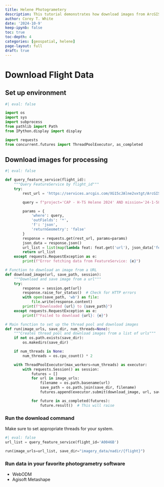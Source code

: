 ```yaml
---
title: Helene Photogrametery
description: This tutorial demonstrates how download images from ArcGIS Server into GRASS GIS.
author: Corey T. White
date: '2024-10-9'
keep-ipynb: false
toc: true
toc-depth: 4
categories: [geospatial, helene]
page-layout: full
draft: true
---
```


# Download Flight Data

## Set up environment
```python
#| eval: false

import os
import sys
import subprocess
from pathlib import Path
from IPython.display import display

import requests
from concurrent.futures import ThreadPoolExecutor, as_completed
```
## Download images for processing

```python
#| eval: false

def query_feature_service(flight_id):
    """Query FeatureService by flight_id"""
    try:
        rest_url = 'https://services.arcgis.com/XG15cJAlne2vxtgt/ArcGIS/rest/services/Image_Points_view/FeatureServer/3/query'

        query = f"project='CAP - H-TS Helene 2024' AND mission='24-1-5849' AND flight='{flight_id}'"

        params = {
            'where': query,
            'outFields': '*',
            'f': 'json',
            'returnGeometry': 'false'
        }
        response = requests.get(rest_url, params=params)
        json_data = response.json()
        url_list = list(map(lambda feat: feat.get('url'), json_data['features']))
        return url_list
    except requests.RequestException as e:
        print(f"Error fetching data from FeatureService: {e}")

# Function to download an image from a URL
def download_image(url, save_path, session):
    """Download and save image from a url"""
    try:
        response = session.get(url)
        response.raise_for_status()  # Check for HTTP errors
        with open(save_path, 'wb') as file:
            file.write(response.content)
        print(f"Downloaded {url} to {save_path}")
    except requests.RequestException as e:
        print(f"Failed to download {url}: {e}")

# Main function to set up the thread pool and download images
def run(image_urls, save_dir, num_threads=None):
    """Creates thread pool and download images from a list of urls"""
    if not os.path.exists(save_dir):
        os.makedirs(save_dir)

    if num_threads is None:
        num_threads = os.cpu_count() * 2

    with ThreadPoolExecutor(max_workers=num_threads) as executor:
        with requests.Session() as session:
            futures = []
            for url in image_urls:
                filename = os.path.basename(url)
                save_path = os.path.join(save_dir, filename)
                futures.append(executor.submit(download_image, url, save_path, session))

            for future in as_completed(futures):
                future.result()  # This will raise 

```

### Run the download command

Make sure to set appropriate threads for your system.

```python
#| eval: false
url_list = query_feature_service(flight_id='A0046B')

run(image_urls=url_list, save_dir="imagery_data/nadir/{flight}")
```


### Run data in your favorite photogrametry software

- WebODM
- Agisoft Metashape



